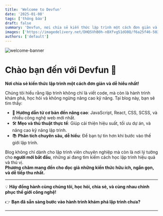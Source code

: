 ```yaml
---
title: 'Welcome to Devfun'
date: '2025-01-08'
tags: ['thông báo']
draft: false
summary: 'Devfun, nơi chia sẻ kiến thức lập trình một cách đơn giản và dễ hiểu nhất!'
images: ['https://imagedelivery.net/DHQSVhB0h-nBXfvg51dO8Q/f6a25f46-5038-49ce-975d-22433c71f400/public']
authors: ['default']
---
```


![welcome-banner](https://imagedelivery.net/DHQSVhB0h-nBXfvg51dO8Q/709d340a-1bbd-4c7e-f24a-3dd12c27ab00/public)

# Chào bạn đến với Devfun 🎉   

**Nơi chia sẻ kiến thức lập trình một cách đơn giản và dễ hiểu nhất!**  

Chúng tôi hiểu rằng lập trình không chỉ là viết code, mà còn là hành trình khám phá, học hỏi và không ngừng nâng cao kỹ năng. Tại blog này, bạn sẽ tìm thấy:  

- 🌟 **Hướng dẫn từ cơ bản đến nâng cao**: JavaScript, React, CSS, SCSS, và nhiều công nghệ web mới nhất.  
- 🛠️ **Mẹo và thủ thuật thực tế**: Giúp cải thiện hiệu suất, tối ưu dự án, và nâng cao kỹ năng lập trình.  
- 📚 **Phân tích chuyên sâu, dễ hiểu**: Để bạn tự tin hơn khi bước vào thế giới lập trình.  

Blog không chỉ dành cho lập trình viên chuyên nghiệp mà còn là nơi lý tưởng cho **người mới bắt đầu**, những ai đang tìm kiếm cách học lập trình hiệu quả và thú vị.  
**Phương châm mang đến cho đọc giả những kiến thức hữu ích, ngắn gọn, và dễ tiếp thu nhất.**  

---

💡 **Hãy đồng hành cùng chúng tôi, học hỏi, chia sẻ, và cùng nhau chinh phục thế giới công nghệ!**  

👉 **Bạn đã sẵn sàng bước vào hành trình khám phá lập trình chưa?**

---
